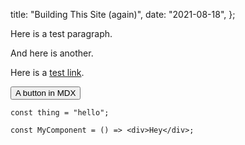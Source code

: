 

  title: "Building This Site (again)",
  date: "2021-08-18",
};


Here is a test paragraph.

And here is another.

Here is a [test link](google.com).

<Button>A button in MDX</Button>

```tsx
const thing = "hello";

const MyComponent = () => <div>Hey</div>;
```
